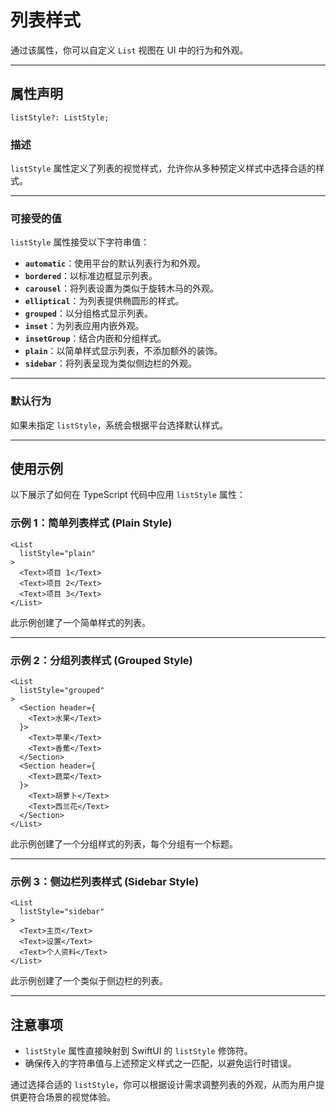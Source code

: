 # 列表样式 

通过该属性，你可以自定义 `List` 视图在 UI 中的行为和外观。

---

## 属性声明

```tsx
listStyle?: ListStyle;
```

### 描述

`listStyle` 属性定义了列表的视觉样式，允许你从多种预定义样式中选择合适的样式。

---

### 可接受的值

`listStyle` 属性接受以下字符串值：

- **`automatic`**：使用平台的默认列表行为和外观。
- **`bordered`**：以标准边框显示列表。
- **`carousel`**：将列表设置为类似于旋转木马的外观。
- **`elliptical`**：为列表提供椭圆形的样式。
- **`grouped`**：以分组格式显示列表。
- **`inset`**：为列表应用内嵌外观。
- **`insetGroup`**：结合内嵌和分组样式。
- **`plain`**：以简单样式显示列表，不添加额外的装饰。
- **`sidebar`**：将列表呈现为类似侧边栏的外观。

---

### 默认行为

如果未指定 `listStyle`，系统会根据平台选择默认样式。

---

## 使用示例

以下展示了如何在 TypeScript 代码中应用 `listStyle` 属性：

### 示例 1：简单列表样式 (Plain Style)

```tsx
<List
  listStyle="plain"
>
  <Text>项目 1</Text>
  <Text>项目 2</Text>
  <Text>项目 3</Text>
</List>
```

此示例创建了一个简单样式的列表。

---

### 示例 2：分组列表样式 (Grouped Style)

```tsx
<List
  listStyle="grouped"
>
  <Section header={
    <Text>水果</Text>
  }>
    <Text>苹果</Text>
    <Text>香蕉</Text>
  </Section>
  <Section header={
    <Text>蔬菜</Text>
  }>
    <Text>胡萝卜</Text>
    <Text>西兰花</Text>
  </Section>
</List>
```

此示例创建了一个分组样式的列表，每个分组有一个标题。

---

### 示例 3：侧边栏列表样式 (Sidebar Style)

```tsx
<List
  listStyle="sidebar"
>
  <Text>主页</Text>
  <Text>设置</Text>
  <Text>个人资料</Text>
</List>
```

此示例创建了一个类似于侧边栏的列表。

---

## 注意事项

- `listStyle` 属性直接映射到 SwiftUI 的 `listStyle` 修饰符。
- 确保传入的字符串值与上述预定义样式之一匹配，以避免运行时错误。

通过选择合适的 `listStyle`，你可以根据设计需求调整列表的外观，从而为用户提供更符合场景的视觉体验。